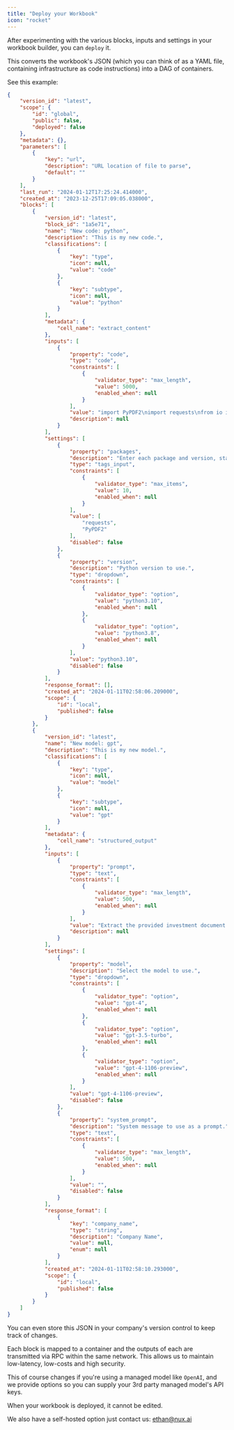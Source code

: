 ```yaml
---
title: "Deploy your Workbook"
icon: "rocket"
---
```


After experimenting with the various blocks, inputs and settings in your workbook builder, you can `deploy` it. 

This converts the workbook's JSON (which you can think of as a YAML file, containing infrastructure as code instructions) into a DAG of containers. 

See this example:

```json
{
    "version_id": "latest",
    "scope": {
        "id": "global",
        "public": false,
        "deployed": false
    },
    "metadata": {},
    "parameters": [
        {
            "key": "url",
            "description": "URL location of file to parse",
            "default": ""
        }
    ],
    "last_run": "2024-01-12T17:25:24.414000",
    "created_at": "2023-12-25T17:09:05.038000",
    "blocks": [
        {
            "version_id": "latest",
            "block_id": "1a5e71",
            "name": "New code: python",
            "description": "This is my new code.",
            "classifications": [
                {
                    "key": "type",
                    "icon": null,
                    "value": "code"
                },
                {
                    "key": "subtype",
                    "icon": null,
                    "value": "python"
                }
            ],
            "metadata": {
                "cell_name": "extract_content"
            },
            "inputs": [
                {
                    "property": "code",
                    "type": "code",
                    "constraints": [
                        {
                            "validator_type": "max_length",
                            "value": 5000,
                            "enabled_when": null
                        }
                    ],
                    "value": "import PyPDF2\nimport requests\nfrom io import BytesIO\n\ndef function(parameters, blocks):\n    response = requests.get({{parameters.url}}, timeout=10)\n    with BytesIO(response.content) as pdf_file:\n        reader = PyPDF2.PdfReader(pdf_file)\n\n        text = \"\"\n        for page in reader.pages:\n            text += page.extract_text()\n\n    return text \n",
                    "description": null
                }
            ],
            "settings": [
                {
                    "property": "packages",
                    "description": "Enter each package and version, standard syntax for pip (requests==2.31.0) or npm (express==4.17.1) applies.",
                    "type": "tags_input",
                    "constraints": [
                        {
                            "validator_type": "max_items",
                            "value": 10,
                            "enabled_when": null
                        }
                    ],
                    "value": [
                        "requests",
                        "PyPDF2"
                    ],
                    "disabled": false
                },
                {
                    "property": "version",
                    "description": "Python version to use.",
                    "type": "dropdown",
                    "constraints": [
                        {
                            "validator_type": "option",
                            "value": "python3.10",
                            "enabled_when": null
                        },
                        {
                            "validator_type": "option",
                            "value": "python3.8",
                            "enabled_when": null
                        }
                    ],
                    "value": "python3.10",
                    "disabled": false
                }
            ],
            "response_format": [],
            "created_at": "2024-01-11T02:58:06.209000",
            "scope": {
                "id": "local",
                "published": false
            }
        },
        {
            "version_id": "latest",
            "name": "New model: gpt",
            "description": "This is my new model.",
            "classifications": [
                {
                    "key": "type",
                    "icon": null,
                    "value": "model"
                },
                {
                    "key": "subtype",
                    "icon": null,
                    "value": "gpt"
                }
            ],
            "metadata": {
                "cell_name": "structured_output"
            },
            "inputs": [
                {
                    "property": "prompt",
                    "type": "text",
                    "constraints": [
                        {
                            "validator_type": "max_length",
                            "value": 500,
                            "enabled_when": null
                        }
                    ],
                    "value": "Extract the provided investment document content into the provided JSON function: {{blocks.extract_content}}",
                    "description": null
                }
            ],
            "settings": [
                {
                    "property": "model",
                    "description": "Select the model to use.",
                    "type": "dropdown",
                    "constraints": [
                        {
                            "validator_type": "option",
                            "value": "gpt-4",
                            "enabled_when": null
                        },
                        {
                            "validator_type": "option",
                            "value": "gpt-3.5-turbo",
                            "enabled_when": null
                        },
                        {
                            "validator_type": "option",
                            "value": "gpt-4-1106-preview",
                            "enabled_when": null
                        }
                    ],
                    "value": "gpt-4-1106-preview",
                    "disabled": false
                },
                {
                    "property": "system_prompt",
                    "description": "System message to use as a prompt.",
                    "type": "text",
                    "constraints": [
                        {
                            "validator_type": "max_length",
                            "value": 500,
                            "enabled_when": null
                        }
                    ],
                    "value": "",
                    "disabled": false
                }
            ],
            "response_format": [
                {
                    "key": "company_name",
                    "type": "string",
                    "description": "Company Name",
                    "value": null,
                    "enum": null
                }
            ],
            "created_at": "2024-01-11T02:58:10.293000",
            "scope": {
                "id": "local",
                "published": false
            }
        }
    ]
}

```

You can even store this JSON in your company's version control to keep track of changes. 

Each block is mapped to a container and the outputs of each are transmitted via RPC within the same network. This allows us to maintain low-latency, low-costs and high security. 

This of course changes if you're using a managed model like `OpenAI`, and we provide options so you can supply your 3rd party managed model's API keys. 

When your workbook is deployed, it cannot be edited. 

<Note>We also have a self-hosted option just contact us: ethan@nux.ai</Note>

